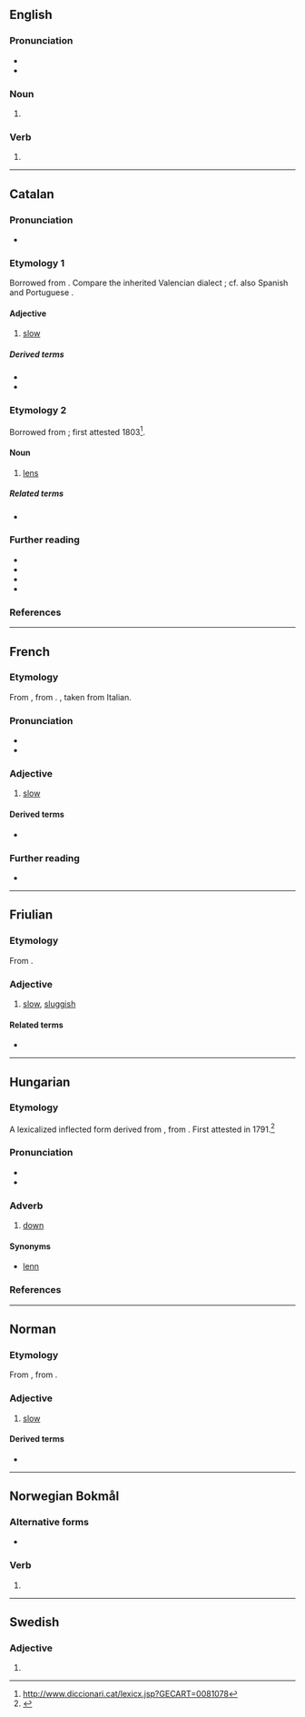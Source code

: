 {{also|Lent}}
==English==

===Pronunciation===
* {{IPA|/lɛnt/|lang=en}}
* {{rhymes|ɛnt|lang=en}}

===Noun===
{{en-noun|~}}

# {{alternative form of|Lent||lang=en}}

===Verb===
{{head|en|verb form}}

# {{en-past of|lend}}

----

==Catalan==

===Pronunciation===
* {{ca-IPA|é}}

===Etymology 1===
Borrowed from {{bor|ca|la|lentus}}. Compare the inherited Valencian dialect {{m|ca|llenta||something that continues or does not stop}}; cf. also Spanish and Portuguese {{m|es|lento}}.

====Adjective====
{{ca-adj}}

# [[slow]]
#: {{ant|ca|ràpid}}

=====Derived terms=====
* {{l|ca|alentir}}
* {{l|ca|lentament}}

===Etymology 2===
Borrowed from {{bor|ca|la|lens|lēns, lēntis}}; first attested 1803<ref>http://www.diccionari.cat/lexicx.jsp?GECART=0081078</ref>.

====Noun====
{{ca-noun|f}}

# [[lens]]

=====Related terms=====
* {{l|ca|llentilla}}

===Further reading===
* {{R:IEC2}}
* {{R:GDLC}}
* {{R:DNV}}
* {{R:DCVB}}

===References===
<references/>

----

==French==

===Etymology===
From {{inh|fr|fro|lent}}, from {{inh|fr|la|lentus}}. {{doublet|lento|lang=fr}}, taken from Italian.

===Pronunciation===
* {{fr-IPA}}
* {{audio|Fr-lent.ogg|audio|lang=fr}}

===Adjective===
{{fr-adj}}

# [[slow]]
#: {{ant|fr|rapide}}

====Derived terms====
* {{l|fr|lentement}}

===Further reading===
* {{R:TLFi}}

----

==Friulian==

===Etymology===
From {{inh|fur|la|lentus}}.

===Adjective===
{{head|fur|adjective}}

# [[slow]], [[sluggish]]

====Related terms====
* {{l|fur|lentece}}

----

==Hungarian==

===Etymology===
A lexicalized inflected form derived from {{af|hu|len|-t|t1=down (obsolete form of {{m|hu|lenn}})|t2=locative suffix|nocat=y}}, from {{af|hu|le|-n|t1=down|t2=case suffix|nocat=y}}. First attested in 1791.<ref>{{R:Zaicz 2006}}</ref>

===Pronunciation===
* {{hu-IPA}}
* {{hyphenation|lent|lang=hu}}

===Adverb===
{{hu-adv|comp=lentebb}}

# [[down]]

====Synonyms====
* [[lenn]]

===References===
<references/>

----

==Norman==

===Etymology===
From {{inh|nrf|fro|-}}, from {{inh|nrf|la|lentus||slow, sluggish}}.

===Adjective===
{{nrf-adj}}

# {{lb|nrf|Jersey}} [[slow]]

====Derived terms====
* {{l|nrf|lentement||slowly}}

----

==Norwegian Bokmål==

===Alternative forms===
* {{l|nb|lenet}}

===Verb===
{{nb-verb-form}}

# {{form of|past participle|lene|lang=nb}}

----

==Swedish==

===Adjective===
{{head|sv|adjective form}}

# {{sv-adj-form-abs-indef-n|len}}